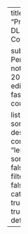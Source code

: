 ---
title: "Practical DL for Coders"

subtitle: Personal notes on 2022 edition of fast.ai course

listing:
  sort: "date desc"
  contents: "lessons"
  sort-ui: false
  filter-ui: false
  categories: true
  feed: true
  type: default
---
